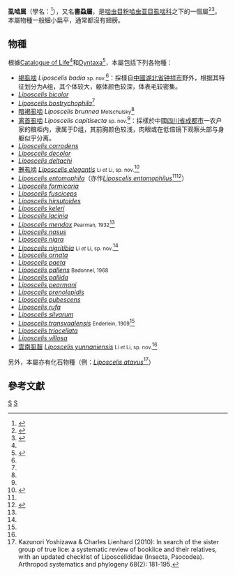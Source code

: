 {{Automatic Taxobox
| taxon = Liposcelis
| authority = {{tsl|en|Victor Ivanovitsch Motschulsky||Motschulsky}}, 1852
| image = Liposcelis.jpg
| subfamilia = [[虱啮亚科|虱啮亚科]] Liposcelidinae<ref name="Zootaxa_1766">{{cite journal|journal=[[Zootaxa|Zootaxa]]|issue= 1766|pages=53–68 |date=9 May 2008|title=New species and records of ''Liposcelis'' Motschulsky (Psocoptera: Liposcelididae) from Hawaii with first description of the male of ''Liposcelis bostrychophila'' Badonnel|first=Edward L.|last=Mockford|first2=Paul D.|last2=Krushelnycky}}</ref>
| subdivision_ranks = [[種_(生物)|種]]
| subdivision = [[#物種|見內文]]
}}

'''虱啮属'''（學名：{{lang|la|''Liposcelis''}}<ref name = "COL">{{cite COL |year=2011 |taxon=liposcelis }}</ref>），又名'''書蝨屬'''，是[[啮虫总目|啮虫目]][[粉啮虫亚目|粉啮虫亚目]][[虱啮科|虱啮科]]之下的一個屬<ref name=cqvip>{{cite journal |url=http://www.cqvip.com/QK/90158X/200603/22624305.html |title=中国虱啮属昆虫两新种记述（啮目，虱啮科） |journal=《[[动物分类学报|动物分类学报]]》 |volume=2006年 |issue=第3期 |author1=[[王梓英|王梓英]] |author2=[[王进军|王进军]] |author3=[[Charles_Lienhard|Charles Lienhard]] |language=zh-hans |access-date=2015-01-09 |archive-date=2015-12-27 |archive-url=https://web.archive.org/web/20151227090717/http://www.cqvip.com/QK/90158X/200603/22624305.html |dead-url=no }}</ref><ref name="Lienhard&Smithers">{{cite journal|last1=Lienhard|first1= C. |authorlink1=Charles Lienhard |last2= Smithers|first2=C. N.|year= 2002|title= Psocoptera (Insecta): World Catalogue and Bibliography|journal= [[Instrumenta_Biodiversitatis|Instrumenta Biodiversitatis]] |volume= 5|publisher=[[自然歴史博物館|Muséum d'histoire naturelle]] |location=[[日內瓦|Geneva]] ([[瑞士|瑞士]]) }}</ref>。
本屬物種一般細小扁平，通常都沒有翅膀。

==物種==
根據[[Catalogue_of_Life|Catalogue of Life]]<ref name = "COL"/>和[[Dyntaxa|Dyntaxa]]<ref name = "dyn_1009551">{{Dyntaxa |id=1009551 |title=Liposcelis}}</ref>，本屬包括下列各物種：
*[[褐虱啮|褐虱啮]] ''Liposcelis badia'' <small>sp. nov.</small><ref name=cqvip />：採樣自[[中國|中國]][[湖北省|湖北省]][[钟祥市|钟祥市]]野外，根据其特征划分为A组，其个体较大，躯体颜色较深，体表毛较密集。
*''[[Liposcelis_bicolor|Liposcelis bicolor]]''
*''[[Liposcelis_bostrychophila|Liposcelis bostrychophila]]''<ref name="Zootaxa_1766" />
*[[暗褐虱啮|暗褐虱啮]] ''Liposcelis brunnea'' <small>Motschulsky</small><ref name=cqvip />
*[[离首虱啮|离首虱啮]] ''Liposcelis capitisecta'' <small>sp. nov.</small><ref name=cqvip />：採樣於中國[[四川省|四川省]][[成都市|成都市]]一农户家的粮柜内，隶属于D组，其前胸颜色较浅，肉眼或在低倍镜下观察头部与身躯似乎分离。
*''[[Liposcelis_corrodens|Liposcelis corrodens]]''
*''[[Liposcelis_decolor|Liposcelis decolor]]''
*''[[Liposcelis_deltachi|Liposcelis deltachi]]''
*[[雅虱啮|雅虱啮]] ''[[Liposcelis_elegantis|Liposcelis elegantis]]'' <small>Li ''et'' Li, sp. nov.</small><ref name="Li&Li">{{cite journal |author1=[[李法聖|李法聖]] |author2=[[李志紅|李志紅]] |url=http://www.zoores.ac.cn/EN/article/downloadArticleFile.do%3FattachType%3DPDF%26id%3D2266 |title=云南省虱啮科三新种（啮目：粉啮亚目） |journal=動物學研究 |volume=16 |issue=2 |pages=105-112 |language=zh-hans |author= |access-date=2015-12-26 |archive-url=https://web.archive.org/web/20160403043059/http://www.zoores.ac.cn/EN/article/downloadArticleFile.do?attachType=PDF&id=2266 |archive-date=2016-04-03 |dead-url=yes }}</ref>
*''[[Liposcelis_entomophila|Liposcelis entomophila]]''（亦作''[[Liposcelis_entomophilus|Liposcelis entomophilus]]''<ref name="Li&Li" /><ref>{{cite journal |last1=Broadhead |first1=E. |year=1947 |title=A further description of ''Liposcelis entomophilus'' (Enderleiu) (Corrodentia, Liposcelidae), with a note on its synonymy. |journal=Proc. R ent. Soc. Lond., ser. B. |volume=16 |pages=109-113 |language=en }}</ref>）
*''[[Liposcelis_formicaria|Liposcelis formicaria]]''
*''[[Liposcelis_fusciceps|Liposcelis fusciceps]]''
*''[[Liposcelis_hirsutoides|Liposcelis hirsutoides]]''
*''[[Liposcelis_keleri|Liposcelis keleri]]''
*''[[Liposcelis_lacinia|Liposcelis lacinia]]''
*''[[Liposcelis_mendax|Liposcelis mendax]]'' <small>Pearman, 1932</small><ref name="Li&Li" />
*''[[Liposcelis_nasus|Liposcelis nasus]]''
*''[[Liposcelis_nigra|Liposcelis nigra]]''
*''[[Liposcelis_nigritibia|Liposcelis nigritibia]]'' <small>Li ''et'' Li, sp. nov.</small><ref name="Li&Li" />
*''[[Liposcelis_ornata|Liposcelis ornata]]''
*''[[Liposcelis_paeta|Liposcelis paeta]]''
*''[[Liposcelis_pallens|Liposcelis pallens]]'' <small>Badonnel, 1968</small>
*''[[Liposcelis_pallida|Liposcelis pallida]]''
*''[[Liposcelis_pearmani|Liposcelis pearmani]]''
*''[[Liposcelis_prenolepidis|Liposcelis prenolepidis]]''
*''[[Liposcelis_pubescens|Liposcelis pubescens]]''
*''[[Liposcelis_rufa|Liposcelis rufa]]''
*''[[Liposcelis_silvarum|Liposcelis silvarum]]''
*''[[Liposcelis_transvaalensis|Liposcelis transvaalensis]]'' <small>Enderlein, 1909</small><ref name="Li&Li" />
*''[[Liposcelis_triocellata|Liposcelis triocellata]]''
*''[[Liposcelis_villosa|Liposcelis villosa]]''
*[[雲南虱齧|雲南虱齧]] ''[[Liposcelis_yunnaniensis|Liposcelis yunnaniensis]]'' <small>Li ''et'' Li, sp. nov.</small><ref name="Li&Li" />

另外，本屬亦有化石物種（例：''[[Liposcelis_atavus|Liposcelis atavus]]''<ref name="Yoshizawa">Kazunori Yoshizawa & Charles Lienhard (2010): In search of the sister group of true lice: a systematic review of booklice and their relatives, with an updated checklist of Liposcelididae (Insecta, Psocodea). Arthropod systematics and phylogeny 68(2): 181-195.</ref>）

==參考文獻==
{{reflist}}
{{taxonbar}}
[[Category:_1852年描述的分类群|S]]
[[Category:粉啮虫亚目|S]]